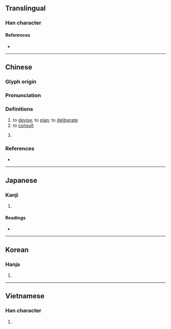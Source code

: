{{also|恽}}
{{character info}}
==Translingual==

===Han character===
{{Han char|rn=61|rad=心|as=09|sn=12|four=97052|canj=PBJJ|ids=⿰忄軍}}

====References====
* {{Han ref|kx=0392.250|dkj=10857|dj=0728.090|hdz=42331.100|uh=60F2|ud=24818|bh=D940|bd=55616}}

----

==Chinese==
{{zh-forms|s=恽}}

===Glyph origin===
{{Han etym}}

===Pronunciation===
{{zh-pron
|m=yùn
|c=wan6,wan2
|mc=y
|oc=y
|cat=v,pn
}}

===Definitions===
{{zh-hanzi}}

# to [[devise]]; to [[plan]]; to [[deliberate]]
# to [[consult]]
# {{surname|zh}}
#: {{zh-x|^惲 ^代-英|{{w|Yun Daiying|'''Yun''' Daiying}}, early leader of the Communist Party of China}}

===References===
* {{R:yue:mfccd}}

----

==Japanese==

===Kanji===
{{ja-kanji|grade=|rs=心09}}

# {{rfdef|ja|sort=心09}}

====Readings====
* {{ja-readings|on=[[うん]] (un), [[きん]] (kin), [[ぎん]] (gin)|kun=[[あつい]] (atsui)}}

----

==Korean==

===Hanja===
{{ko-hanja|hangeul=운|eumhun=|rv=un|mr=un|y=wun}}

# {{rfdef|ko|sort=心09}}

----

==Vietnamese==

===Han character===
{{vi-hantu|[[uẩn]]|rs=心09}}

# {{rfdef|vi|sort=心09}}